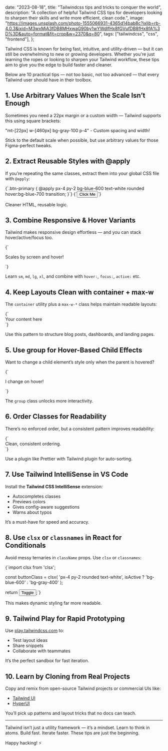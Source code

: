 
  date: "2023-08-18",
  title: "Tailwindcss tips and tricks to conquer the world",
  description:
    "A collection of helpful Tailwind CSS tips for developers looking to sharpen their skills and write more efficient, clean code.",
  image:
    "https://images.unsplash.com/photo-1555066931-4365d14bab8c?ixlib=rb-4.0.3&ixid=M3wxMjA3fDB8MHxwaG90by1wYWdlfHx8fGVufDB8fHx8fA%3D%3D&auto=format&fit=crop&w=2370&q=80",
  tags: ["tailwindcss", "css", "frontend"],
};


Tailwind CSS is known for being fast, intuitive, and utility-driven — but it can still be overwhelming to new or growing developers. Whether you're just learning the ropes or looking to sharpen your Tailwind workflow, these tips aim to give you the edge to build faster and cleaner.

Below are 10 practical tips — not too basic, not too advanced — that every Tailwind user should have in their toolbox.

## 1. Use Arbitrary Values When the Scale Isn’t Enough

Sometimes you need a 22px margin or a custom width — Tailwind supports this using square brackets:

<CodeWindow language="html">
"mt-[22px] w-[460px] bg-gray-100 p-4" -
Custom spacing and width!
</CodeWindow>

Stick to the default scale when possible, but use arbitrary values for those Figma-perfect tweaks.

## 2. Extract Reusable Styles with @apply

If you’re repeating the same classes, extract them into your global CSS file with `@apply`:

<CodeWindow language="css">
  {`.btn-primary {
  @apply px-4 py-2 bg-blue-600 text-white rounded hover:bg-blue-700 transition;
}`}
</CodeWindow>

<CodeWindow language="html">
  {`<button class="btn-primary">Click Me</button>`}
</CodeWindow>

Cleaner HTML, reusable logic.

## 3. Combine Responsive & Hover Variants

Tailwind makes responsive design effortless — and you can stack hover/active/focus too.

<CodeWindow language="html">
  {`<p class="text-sm sm:text-base md:text-lg hover:text-blue-600">
  Scales by screen and hover!
</p>`}
</CodeWindow>

Learn `sm`, `md`, `lg`, `xl`, and combine with `hover:`, `focus:`, `active:` etc.

## 4. Keep Layouts Clean with container + max-w

The `container` utility plus a `max-w-*` class helps maintain readable layouts:

<CodeWindow language="html">
  {`<div class="container mx-auto px-4 max-w-4xl">
  Your content here
</div>`}
</CodeWindow>

Use this pattern to structure blog posts, dashboards, and landing pages.

## 5. Use group for Hover-Based Child Effects

Want to change a child element’s style only when the parent is hovered?

<CodeWindow language="html">
  {`<div class="group p-4 border rounded">
  <p class="text-gray-600 group-hover:text-blue-600">
    I change on hover!
  </p>
</div>`}
</CodeWindow>

The `group` class unlocks more interactivity.

## 6. Order Classes for Readability

There’s no enforced order, but a consistent pattern improves readability:

<CodeWindow language="html">
  {`<div class="flex items-center justify-between p-4 w-full text-lg text-gray-800 bg-white hover:bg-gray-100">
  Clean, consistent ordering.
</div>`}
</CodeWindow>

Use a plugin like Prettier with Tailwind plugin for auto-sorting.

## 7. Use Tailwind IntelliSense in VS Code

Install the **Tailwind CSS IntelliSense** extension:

- Autocompletes classes
- Previews colors
- Gives config-aware suggestions
- Warns about typos

It’s a must-have for speed and accuracy.

## 8. Use `clsx` or `classnames` in React for Conditionals

Avoid messy ternaries in `className` props. Use `clsx` or `classnames`:

<CodeWindow language="tsx">
{`import clsx from 'clsx';

const buttonClass = clsx(
'px-4 py-2 rounded text-white',
isActive ? 'bg-blue-600' : 'bg-gray-400'
);

return <button className={buttonClass}>Toggle</button>;`}

</CodeWindow>

This makes dynamic styling far more readable.

## 9. Tailwind Play for Rapid Prototyping

Use [play.tailwindcss.com](https://play.tailwindcss.com) to:

- Test layout ideas
- Share snippets
- Collaborate with teammates

It’s the perfect sandbox for fast iteration.

## 10. Learn by Cloning from Real Projects

Copy and remix from open-source Tailwind projects or commercial UIs like:

- [Tailwind UI](https://tailwindui.com/)
- [HyperUI](https://www.hyperui.dev/)

You’ll pick up patterns and layout tricks that no docs can teach.

---

Tailwind isn’t just a utility framework — it’s a mindset. Learn to think in atoms. Build fast. Iterate faster. These tips are just the beginning.

Happy hacking! ⚡
